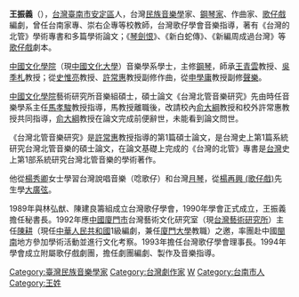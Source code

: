 {{unreferenced|time=2013-08-04T01:24:21+00:00}}
'''王振義'''（{{bd|1942年|10月11日}}），[[台灣|台灣]][[臺南市|臺南市]][[安定區_(臺南市)|安定區]]人，台灣[[民族音樂學|民族音樂學]]家、[[鋼琴家|鋼琴家]]、作曲家、[[歌仔戲|歌仔戲]]編劇，曾任台南家專、崇右企專等校教師，台灣歌仔學會音樂指導，著有《台灣的北管》學術專書和多篇學術論文；《[[琴劍恨|琴劍恨]]》、《新白蛇傳》、《新編周成過台灣》等[[歌仔戲|歌仔戲]]劇本。

[[中國文化學院|中國文化學院]]（現[[中國文化大學|中國文化大學]]）音樂學系學士，主修[[鋼琴|鋼琴]]，師承[[王青雲|王青雲]]教授、[[吳季札_(鋼琴家)|吳季札]]教授；從[[史惟亮|史惟亮]]教授、[[許常惠|許常惠]]教授副修作曲，從[[申學庸|申學庸]]教授副修[[聲樂|聲樂]]。

[[中國文化學院|中國文化學院]]藝術研究所音樂組碩士，碩士論文《台灣北管音樂研究》先由時任音樂學系主任[[馬孝駿|馬孝駿]]教授指導，馬教授離職後，改請校內[[俞大綱|俞大綱]]教授和校外許常惠教授共同指導，[[俞大綱|俞大綱]]教授在論文完成前便辭世，未能看到論文問世。

《台灣北管音樂研究》是[[許常惠|許常惠]]教授指導的第1篇碩士論文，是台灣史上第1篇系統研究台灣北管音樂的碩士論文，在論文基礎上完成的《台灣的北管》專書是[[台灣|台灣]]史上第1部系統研究台灣北管音樂的學術著作。

他從[[楊秀卿|楊秀卿]]女士學習台灣說唱音樂（唸歌仔）和台灣[[月琴|月琴]]，從[[楊再興_(歌仔戲)|楊再興 (歌仔戲)]]先生學[[大廣弦|大廣弦]]。

1989年與林弘猷、陳建良籌組成立台灣歌仔學會，1990年學會正式成立，王振義擔任秘書長。1992年應[[中國|中國]][[廈門市|廈門市]]台灣藝術文化研究室（現[[台灣藝術研究所|台灣藝術研究所]]）主任[[陳耕_(1948年)|陳耕]]（現任[[中華人民共和國|中華人民共和國]]1級編劇，兼任[[廈門大學|廈門大學]]教職）之邀，率團赴中國[[閩南|閩南]]地方參加學術活動並進行文化考察。1993年擔任台灣歌仔學會理事長。1994年學會成立附屬歌仔戲劇團，擔任劇團編劇、製作及音樂指導。
{{authority control}}
[[Category:臺灣民族音樂學家|Category:臺灣民族音樂學家]]
[[Category:台灣劇作家|Category:台灣劇作家]]
[[Category:中國文化大學校友|W]]
[[Category:台南市人|Category:台南市人]]
[[Category:王姓|Category:王姓]]